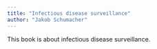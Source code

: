 ```yaml
---
title: "Infectious disease surveillance"
author: "Jakob Schumacher"
---
```


This book is about infectious disease surveillance. 


